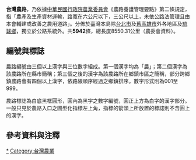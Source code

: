 {{台灣交通}}
'''台灣農路'''，乃依據[[中華民國|中華民國]][[行政院農業委員會|行政院農業委員會]]《農路養護管理要點》第二條規定，指「農產及生產資材運輸，路寬在六公尺以下，三公尺以上{{r|wid}}，未依公路法管理且由本會輔建或改善之農用道路」{{r|law}}。分佈於臺灣本島除[[台北市|台北市]]及[[高雄市_(1979年-2010年)|舊高雄市]]外各地區及[[琉球鄉|琉球鄉]]，獨立於公路系統外{{r|ohw}}。共'''5942'''條，總長度8550.31公里（農委會資料{{r|cha}}）。

== 編號與標誌 ==
農路編號由三個以上漢字與三位數字組成。第一個漢字均為「農」；第二個漢字為該農路所在縣市簡稱；第三個之後的漢字為該農路所在鄉鎮市區之簡稱，部分跨鄉鎮農路會有四個以上漢字，依路線順序經過之鄉鎮排序。數字形式則為001至999。{{r|cha}}{{r|pic}}

農路標誌為白底黑框圓形，圓內為黑字之數字編號，圓正上方為白字的漢字部分。一般只見於農路入口之圖型化指標左上角，指標的箭頭上所放置的標誌則不含圓上的漢字。{{r|pic}}

== 參考資料與注釋 ==
{{reflist|refs=

<ref name="law">[http://law.coa.gov.tw/glrsnewsout/LawContent.aspx?id=FL027645 行政院農業委員會農路養護管理要點]</ref>

<ref name="wid">山坡地得視需要降低至2.5公尺。</ref>

<ref name="ohw">農路雖為獨立於公路系統外的道路系統，但因其編制年份較部分新編之公路早，故常有農路與公路重疊的現象。</ref>

<ref name="cha">[http://210.241.45.116/ 農路調查及地理資訊系統]{{dead link|date=2017年12月 |bot=InternetArchiveBot |fix-attempted=yes }}</ref>

<ref name="pic">相關圖片可見[http://www.wretch.cc/blog/anddy111/2000849 深入農村，隱沒荒野 - 農路]</ref>

}}

[[Category:台灣道路|*]]
[[Category:台灣農業|Category:台灣農業]]
